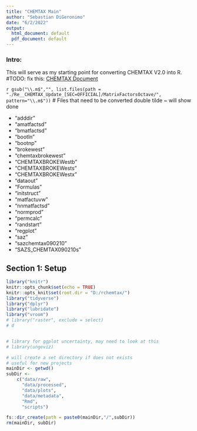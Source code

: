 ```yaml
---
title: "CHEMTAX Main"
author: "Sebastian DiGeronimo"
date: "6/2/2022"
output:
  html_document: default
  pdf_document: default
---
```


### Intro: 
This will serve as my starting point for converting CHEMTAX V2.0 into R.
#TODO: fix this: [CHEMTAX Document](./Re__CHEMTAX_Update_[SEC=OFFICIAL]/Re__CHEMTAX_Update_[SEC=OFFICIAL]/CHEMTAX 2 Octave version.docx)

`r gsub("\\.m$","", list.files(path = "./Re__CHEMTAX_Update_[SEC=OFFICIAL]/MatrixFactorsOctave/", pattern="\\.m$"))`
# Files that need to be converted
double tilde ~ will show done

* "adddir"
* "amatfactsd"
* "bmatfactsd"          
* "bootln"              
* "bootnp"              
* "brokewest"          
* "chemtaxbrokewest"    
* "CHEMTAXBROKEWestb"   
* "CHEMTAXBROKEWests"   
* "CHEMTAXBROKEWestx"   
* "dataout"             
* "Formulas"           
* "initstruct"          
* "matfactuvw"          
* "nnmatfactsd"         
* "normprod"            
* "permcalc"            
* "randstart"          
* "regplot"             
* "saz"                 
* "sazchemtax090210"    
* "SAZS_CHEMTAX090210s"


## Section 1: Setup

```r
library("knitr")
knitr::opts_chunk$set(echo = TRUE)
knitr::opts_knit$set(root.dir = "D:/rchemtax/")
library("tidyverse")
library("dplyr")
library("lubridate")
library("vroom")
# library("raster", exclude = select)
# d


# library for ggplot uncertainty, may need to look at this 
# library(ungeviz)
```

```r
# will create a set directory if does not exists
# useful for new projects
mainDir <- getwd()
subDir <-
    c("data/raw",
      "data/processed",
      "data/plots",
      "data/metadata",
      "Rmd",
      "scripts")

fs::dir_create(path = paste0(mainDir,"/",subDir))
rm(mainDir, subDir)
```
